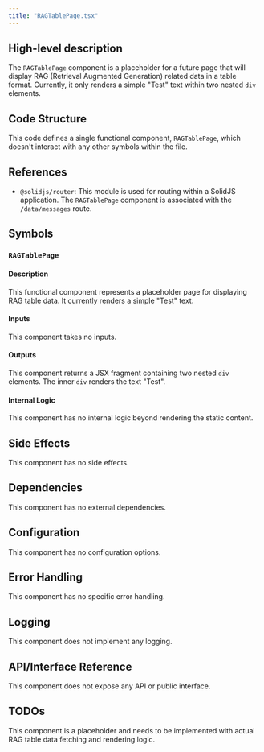 ```yaml
---
title: "RAGTablePage.tsx"
---
```


## High-level description
The `RAGTablePage` component is a placeholder for a future page that will display RAG (Retrieval Augmented Generation) related data in a table format. Currently, it only renders a simple "Test" text within two nested `div` elements.

## Code Structure
This code defines a single functional component, `RAGTablePage`, which doesn't interact with any other symbols within the file.

## References
- `@solidjs/router`: This module is used for routing within a SolidJS application. The `RAGTablePage` component is associated with the `/data/messages` route.

## Symbols

### `RAGTablePage`
#### Description
This functional component represents a placeholder page for displaying RAG table data. It currently renders a simple "Test" text.

#### Inputs
This component takes no inputs.

#### Outputs
This component returns a JSX fragment containing two nested `div` elements. The inner `div` renders the text "Test".

#### Internal Logic
This component has no internal logic beyond rendering the static content.

## Side Effects
This component has no side effects.

## Dependencies
This component has no external dependencies.

## Configuration
This component has no configuration options.

## Error Handling
This component has no specific error handling.

## Logging
This component does not implement any logging.

## API/Interface Reference
This component does not expose any API or public interface.

## TODOs
This component is a placeholder and needs to be implemented with actual RAG table data fetching and rendering logic. 
